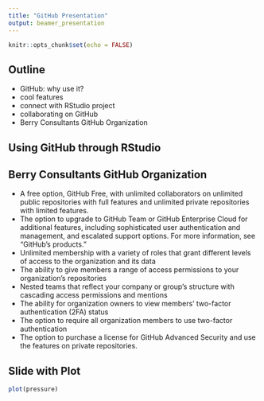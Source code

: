 ```yaml
---
title: "GitHub Presentation"
output: beamer_presentation
---
```


```r
knitr::opts_chunk$set(echo = FALSE)
```

## Outline

- GitHub: why use it?
- cool features
- connect with RStudio project
- collaborating on GitHub
- Berry Consultants GitHub Organization

## Using GitHub through RStudio


## Berry Consultants GitHub Organization
- A free option, GitHub Free, with unlimited collaborators on unlimited public repositories with full features and unlimited private repositories with limited features.
- The option to upgrade to GitHub Team or GitHub Enterprise Cloud for additional features, including sophisticated user authentication and management, and escalated support options. For more information, see "GitHub's products."
- Unlimited membership with a variety of roles that grant different levels of access to the organization and its data
- The ability to give members a range of access permissions to your organization's repositories
- Nested teams that reflect your company or group's structure with cascading access permissions and mentions
- The ability for organization owners to view members' two-factor authentication (2FA) status
- The option to require all organization members to use two-factor authentication
- The option to purchase a license for GitHub Advanced Security and use the features on private repositories.

## Slide with Plot

```r
plot(pressure)
```

